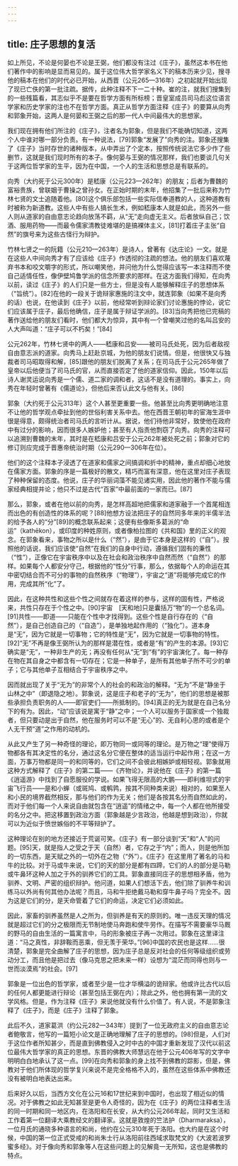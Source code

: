 ```yaml
---
---
---
```

title: 庄子思想的复活
---



如上所见，不论是何晏也不论是王弼，他们都没有注过《庄子》，虽然这本书在他们著作中的影响是显而易见的。属于这位伟大哲学家名义下的稿本历来少见，搜寻他的稿本在他们的时代必已开始，从西晋（公元265—316年）之初起就开始出现了现已亡佚的第一批注疏。据传，此种注释不下一二十种。崔的注，就我们搜集到的一些残篇看，其志似乎不是要在哲学方面有所标榜；晋皇室成员司马彪这位语言学家和历史学家的注也不在哲学方面。真正从哲学方面注释《庄子》的要算从向秀和郭象开始，这两人是何晏和王弼之后的那一代人中间最伟大的思想家。

我们现在拥有他们所注的《庄子》，注者名为郭象，但是我们不能确切知道，这两个人中谁对哪一部分负责。有一种说法，[79]郭象“发展了”向秀的注。郭象还搜集了《庄子》当时存世的诸种版本，从中弄出了个定本，按照传统说法它多少作了些删节，这就是我们现时所有的本子。像何晏与王弼的情况那样，我们也要谈几句关于这两位哲学家的生平，因为在中国，一个人的生活和思想总是有联系的。

向秀（大约死于公元300年）是嵇康（公元223—262年）的朋友；后者为曹魏的富裕贵族，曾联姻于曹操之曾孙女。在正始时期的末年，他招集了一批后来称为竹林七贤的文士追随着他。[80]这个俱乐部包括一些实际信奉道教的人，这种道教有时被称为新道教。这些人中有些人搞长生术，例如嵇康本人就是如此，而另外一些人则从道家的自由意志论趋向放荡不羁，从“无”走向虚无主义。后者放纵自己；饮酒、服用药物——而最令儒家清教徒难堪的是搞裸体主义，[81]打着庄子主张“自然”的旗号来为这些古怪行为辩护。

竹林七贤之一的阮籍（公元210—263年）是诗人，曾著有《达庄论》一文。就是在这些人中间向秀才有了应该给《庄子》作透彻的注疏的想法。他的朋友们喜欢蔑弃书本和咬文嚼字的形式，所以嘲笑他，并问他为什么觉得应该写一本注释而不使自己适情任性，像伊壁鸠鲁学派的信念所要求的那样。在这方面我们得知，在向秀以前，读过《庄子》的人们只是一些方士，但是没有人能够解释庄子的思想体系（“旨统”）。[82]在他的一段关于诡辩家惠施的注文中，就连郭象（如果不是向秀的话）也说，在他读到《庄子》以前，他经常听到辩论家们讨论惠施的悖论，说它们应该属于庄子，最后他确信，庄子是属于辩证学派的。[83]当向秀把他已完稿的著作送给他的朋友们看时，他们都大为惊异，其中有一个曾嘲笑过他的名叫吕安的人大声叫道：“庄子可以不朽矣！”[84]

公元262年，竹林七贤中的两人——嵇康和吕安——被司马氏处死，因为后者敌视自由意志派的道家。向秀马上赶赴京城，为他的朋友们说情。但是，他很快又与独裁者司马昭取得和解，[85]跟他的朋友们脱离了关系；在司马氏于公元265年做了皇帝以后他便当了司马氏的官，从而直接否定了他的道家信仰。因此，150年以后诗人谢灵运说向秀是一个儒、道二家的调和者，这话不是没有道理的。事实上，向秀在年轻时曾著有《儒道论》，但他后来否认此文与他有关。[86]

郭象（大约死于公元313年）这个人甚至更重要一些。他甚至比向秀更明确地注意不让他的哲学观点牵扯到他的世俗利害关系中去。他在西晋王朝初年的宦海生涯中很是得意，颇得统治者司马氏的言听计从。据说，他们待他非常好，致使他在政府中有过分的影响，因而很多人嫉妒他；甚至有人指责他剽窃了向秀。向秀的注释可以追溯到曹魏的末年，其时是在嵇康和吕安于公元262年被处死之前；郭象对它的修订则应完成于晋惠帝统治时期（公元290—306年在位）。

他们的这个注释本子浸透了在道家和儒家之间搞调和折中的精神，重点却细心地放在儒家方面。郭象的序是一篇极好的散文，精巧而富有深意，他在这里对庄子表现了种种保留的态度。他说，庄子的华丽词藻不能见诸实用，因此他的著作不能与儒家经典相提并论；他只不过是古代“百家”中最前面的一家而已。[87]

那么，郭象，或者在他以前的向秀，是怎样高超地把儒家和道家融于一个首尾相连而出色的有创造性的体系的呢？[88]他想方设法把庄子的自然同多年来的半儒半法的给予各人的“分”[89]的概念联系起来；这便有些像斯多葛派的“命运”（kathēkon），或印度的种姓原则，或者像柏拉图的《共和国》里的正义的观念。在郭象看来，事物之所以是什么（“然”），是由于它本身是这样的（“自”）。按照他的话说，我们应该使“自然”在我们的自身中行动，遵循我们固有的秉性（“性”），正像它在宇宙秩序中以及在社会和政治秩序中自然而然（“自然”）的那样。如果每个人都安分守己，根据他的“性分”行事，那么，依据每个人的命运在其中密切结合而不可分的事物的自然秩序（“物理”），宇宙之“道”将能够完成它的作用，完成其所“化”了。

因此，在这种共性和这些个性之间就存在着这样的参与，这样的固有性，严格说来，共性只存在于个性之中。[90]宇宙　[天和地]只是囊括万“物”的一个总名词。[91]共性——即道——只能在个性中才找得到。这些个性是自行存在的（“自然”），是自己创造自己的（“自造”），是单独地起作用的（“独化”）。道本身是“无”，因为它就是一切事物；它的特性是“无”，因为它就是一切事物的特性。[92]“无”不再是像王弼所认为的那样是潜在性，或者是“有”的产生的本源。[93]它确实是“无”，一种非生产的无；再没有任何从“无”到“有”的宇宙演化了。每一种存在物在其自身之中都含有一切存在；它是一种单子，是所有其他单子所不可少的单子；它与其他单子互相结合于宇宙秩序之中。

因而就出现了关于“无为”的非常个人的社会的和政治的解释。“无为”不是“静坐于山林之中”（即退隐之地）。郭象说，这是庄子和老子的“无为”，他们的思想是被那些承担负责职务的人——即官吏们——所抵制的。[94]真正的无为就是在自己名分下的有为。因此，“动”应该说是寓于“静”之中；一个人可以服务于国家或一个独裁者，但只要动是出于自然，他在服务时可以不是“无心”的、无自利心思的或者是个人无干预“道”之作用的动机的。

从此又产生了另一种奇怪的理论，即万物同一或同等的理论。是万物之“理”使得万物都各有其决定性的名分，通过这名分它便在整体的适当运行中起作用；在这一方面，万事万物都是同一的和同等的，它们之间不会彼此相嫉妒或相轻视。郭象就用这种方式解释了《庄子》的第二篇——《齐物论》，并说他在《庄子》的第一篇《逍遥游》中找到了自愿服役的学说。如果飞得无限高的大鹏——即利维坦式的宇宙飞行员——是和小蝉（或斑鸠、或鹌鹑，按其不同种类来说）相对的，如果至人和小民的境界截然相反，那与他们的作为无关；他们是各按其名分而自然如此的，而对于他们每一个人来说自由就包含在“逍遥”的情绪之中，每一个人都在他所接受的名分之中。把这移置到政治方面（郭象越是少言政治，他越是想到政治），你就可以为近似于愤世嫉俗的不平等辩护了。

这种理论在别的地方还接近于荒诞可笑。《庄子》有一部分谈到“天”和“人”的问题。[95]天，就是指人之受之于天（自然）者，它存之于“内”；而人，则是他所加的一切东西，是天赋之外的一切外在之物（“外”）。《庄子》在这里用了著名的马和牛的比较。对于马或牛来说，它们的天的部分是都有四蹄，它们的人的部分是马勒或牛鼻环这种人加之于外的驯养它们的工具。郭象直接同庄子的思想相矛盾，他为驯养、文明、严密的组织辩护。他问道，如果人们想活下去，他们除了驯养牛和训练马以外尚有何其他办法呢？而且，马和牛拒绝戴马勒和穿牛鼻子吗？完全不。因为这是它们的分，是天命管着了它们的命运，决定它们必须如此。

因此，家畜的驯养虽然是人之所为，但驯养是有天的原则的。唯一违反天理的情况就是超过它们的分之极限而无节制地使马奔跑和使牛劳作。在描写不需要豪华马厩的野马的自由生活的一篇寓言中，马的形象被庄子再一次用过。郭象在这里译注道：“马之真性，非辞鞍而恶乘，但无羡于荣华。”[96]中国的农民也是这样……很清楚，郭象是完全曲解了庄子的思想，因为庄子总是反对社会的任何等级组织或劳动分工，而且他是把过去（像马克思之把未来一样）设想为“混茫而同得也则与一世而淡漠焉”的社会。[97]

郭象是一位出色的哲学家，或者至少是一位才华横溢的诡辩家。他或许比古代以后的任何人都更能进行辩论（甚至包括王弼在内）；除此之外，他也拥有第一流的文学风格。但是，作为注释《庄子》来说他就没有什么价值了。有人说，不是郭象注释了《庄子》，而是《庄子》注释了郭象。

此后不久，道家葛洪（约公元282—343年）提到了一位无政府主义的自由意志论者鲍敬言，他写的一篇短小论文是正确地理解了庄子的思想的。[98]但是，人们对于这位作者所知甚少，而是直到佛教侵入之时中古的中国才重新发现了汉代以前这位最伟大哲学家的真正的思想。东晋的佛教大师慧远在他于公元406年写的文字中明明白白地承认了这一点。[99]在向秀和郭象的身上找不到佛教的踪影，但是，佛教对于他们所体现的哲学复兴来说不是完全格格不入的，虽然在这些体系中佛教还没有被明白地表达出来。

后来好久以后，当西方文化在公元16和17世纪来到中国时，也出现了相近似的情况。对于佛教之如此无知甚至是更令人奇怪的，因为在《庄子》的两位注释者生活的同一时期和同一地区内，在洛阳和在长安，从大约公元266年起，同时又生活和工作着第一位翻译大乘教经文的翻译家。这就是敦煌的竺法护（Dharmaraksa），一位月氏的通晓多种语言的和尚，他约在公元310年死于洛阳。也大约是在这个时候，中国的第一位正式受戒的和尚朱士行从洛阳前往西域求取梵文的《大波若波罗蜜多经》。对于像向秀和郭象等人在这些问题上的见解竟一无所知，这也是佛教的特点。